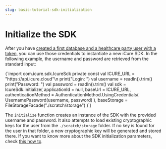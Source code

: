 ```yaml
---
slug: basic-tutorial-sdk-initialization
---
```



# Initialize the SDK

After you have [created a first database and a healthcare party user with a token](/nsdk/tutorial/basic/sdk-basic-tutorial),
you can use those credentials to instantiate a new iCure SDK.
In the following example, the username and password are retrieved from the standard input:

<SdkCode>
    <Kotlin>
{`import com.icure.sdk.IcureSdk
private const val ICURE_URL = "https://api.icure.cloud"\n
print("Login: ")
val username = readln().trim()
print("Password: ")
val password = readln().trim()
val sdk = IcureSdk.initialize(
	applicationId = null,
	baseUrl = ICURE_URL,
	authenticationMethod = AuthenticationMethod.UsingCredentials(
		UsernamePassword(username, password)
	),
	baseStorage = FileStorageFacade("./scratch/storage")
)`}
    </Kotlin>
</SdkCode>

The `initialize` function creates an instance of the SDK with the provided username and password. It also attempts to
load existing cryptographic keys for the user from the `./scratch/storage` folder. If no key is found for the user in
that folder, a new cryptographic key will be generated and stored there.
If you want to know more about the SDK initialization parameters, check [this how to](/nsdk/how-to/initialize-the-sdk/).
